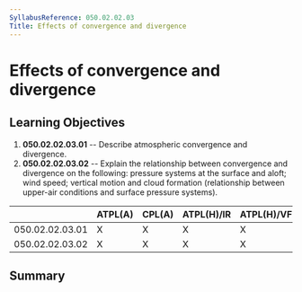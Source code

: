 ```yaml
---
SyllabusReference: 050.02.02.03
Title: Effects of convergence and divergence
---
```


# Effects of convergence and divergence

## Learning Objectives

1.  **050.02.02.03.01** -- Describe atmospheric convergence and divergence.
2.  **050.02.02.03.02** -- Explain the relationship between convergence and
    divergence on the following: pressure systems at the surface and aloft; wind
    speed; vertical motion and cloud formation (relationship between upper-air
    conditions and surface pressure systems).

|                 | ATPL(A) | CPL(A) | ATPL(H)/IR | ATPL(H)/VFR | CPL(H) | IR  | CBIR(A) |
| --------------- | ------- | ------ | ---------- | ----------- | ------ | --- | ------- |
| 050.02.02.03.01 | X       | X      | X          | X           | X      | X   | X       |
| 050.02.02.03.02 | X       | X      | X          | X           | X      | X   | X       |

## Summary
